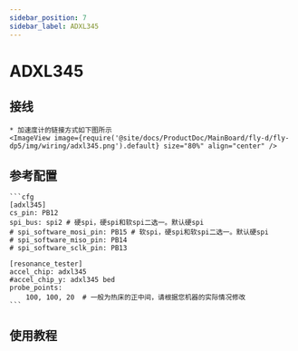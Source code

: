 ```yaml
---
sidebar_position: 7
sidebar_label: ADXL345
---
```





# ADXL345

## 接线
    * 加速度计的链接方式如下图所示
    <ImageView image={require('@site/docs/ProductDoc/MainBoard/fly-d/fly-dp5/img/wiring/adxl345.png').default} size="80%" align="center" />

## 参考配置

    ```cfg
    [adxl345]
    cs_pin: PB12
    spi_bus: spi2 # 硬spi，硬spi和软spi二选一。默认硬spi
    # spi_software_mosi_pin: PB15 # 软spi，硬spi和软spi二选一。默认硬spi
    # spi_software_miso_pin: PB14
    # spi_software_sclk_pin: PB13

    [resonance_tester]
    accel_chip: adxl345
    #accel_chip_y: adxl345 bed
    probe_points:
        100, 100, 20  # 一般为热床的正中间，请根据您机器的实际情况修改
    ```

## 使用教程

<ADXL />